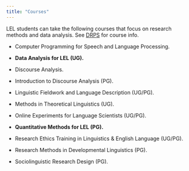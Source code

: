 ```yaml
---
title: "Courses"
---
```


LEL students can take the following courses that focus on research methods and data analysis.
See [DRPS](http://www.drps.ed.ac.uk/22-23/dpt/cx_sb_lasc.htm) for course info.

- Computer Programming for Speech and Language Processing.

- **Data Analysis for LEL (UG).**

- Discourse Analysis.

- Introduction to Discourse Analysis (PG).

- Linguistic Fieldwork and Language Description (UG/PG).

- Methods in Theoretical Linguistics (UG).

- Online Experiments for Language Scientists (UG/PG).

- **Quantitative Methods for LEL (PG).**

- Research Ethics Training in Linguistics & English Language (UG/PG).

- Research Methods in Developmental Linguistics (PG).

- Sociolinguistic Research Design (PG).
